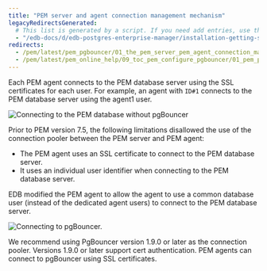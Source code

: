 ```yaml
---
title: "PEM server and agent connection management mechanism"
legacyRedirectsGenerated:
  # This list is generated by a script. If you need add entries, use the `legacyRedirects` key.
  - "/edb-docs/d/edb-postgres-enterprise-manager/installation-getting-started/pgbouncer-configuration-guide/8.0/the_pem_server_pem_agent_connection_management_mechanism.html"
redirects:
  - /pem/latest/pem_pgbouncer/01_the_pem_server_pem_agent_connection_management_mechanism/
  - /pem/latest/pem_online_help/09_toc_pem_configure_pgbouncer/01_pem_pgbouncer_server_agent_connection/
---
```


Each PEM agent connects to the PEM database server using the SSL certificates for each user. For example, an agent with `ID#1` connects to the PEM database server using the agent1 user.

![Connecting to the PEM database without pgBouncer](../../images/pem_database_without_pgbouncer.png)

Prior to PEM version 7.5, the following limitations disallowed the use of the connection pooler between the PEM server and PEM agent:

-   The PEM agent uses an SSL certificate to connect to the PEM database server.
-   It uses an individual user identifier when connecting to the PEM database server.

EDB modified the PEM agent to allow the agent to use a common database user (instead of the dedicated agent users) to connect to the PEM database server.

![Connecting to pgBouncer.](../../images/pem_database_with_pgbouncer.png)

We recommend using PgBouncer version 1.9.0 or later as the connection pooler. Versions 1.9.0 or later support cert authentication. PEM agents can connect to pgBouncer using SSL certificates.

